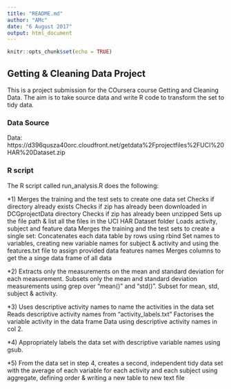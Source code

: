 ```yaml
---
title: "README.md"
author: "AMc"
date: "6 August 2017"
output: html_document
---
```


```r
knitr::opts_chunk$set(echo = TRUE)
```

## Getting & Cleaning Data Project

This is a project submission for the COursera course Getting and Cleaning Data. The aim is to take source data and write R code to transform the set to tidy data.

### Data Source
Data: https://d396qusza40orc.cloudfront.net/getdata%2Fprojectfiles%2FUCI%20HAR%20Dataset.zip

### R script
The R script called run_analysis.R does the following:

*1) Merges the training and the test sets to create one data set
        Checks if directory already exists
        Checks if zip has already been downloaded in DCGprojectData directory
        Checks if zip has already been unzipped
        Sets up the file path & list all the files in the UCI HAR Dataset folder
        Loads activity, subject and feature data 
        Merges the training and the test sets to create a single set:
                Concatenates each data table by rows using rbind
                Set names to variables, creating new variable names for subject & activity and using the features.txt file to assign provided data features names
                Merges columns to get the a singe data frame of all data
                
*2) Extracts only the measurements on the mean and standard deviation for each measurement.
        Subsets only the mean and standard deviation measurements using grep over "mean()" and "std()". Subset for mean, std, subject & activity.
        
*3) Uses descriptive activity names to name the activities in the data set
        Reads descriptive activity names from "activity_labels.txt"
        Factorises the variable activity in the data frame Data using descriptive activity names in col 2.
        
*4) Appropriately labels the data set with descriptive variable names using gsub.

*5) From the data set in step 4, creates a second, independent tidy data set with the average of each variable for each activity and each subject using aggregate, defining order & writing a new table to new text file
